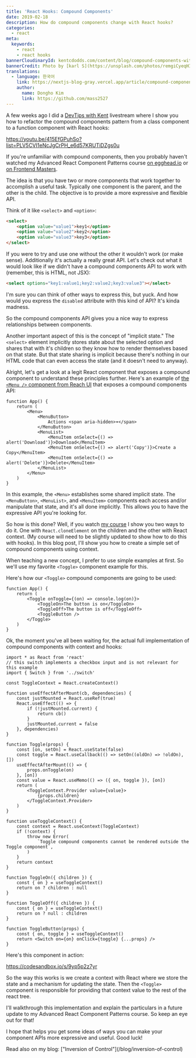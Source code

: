 ```yaml
---
title: 'React Hooks: Compound Components'
date: 2019-02-18
description: How do compound components change with React hooks?
categories:
  - react
meta:
  keywords:
    - react
    - react hooks
bannerCloudinaryId: kentcdodds.com/content/blog/compound-components-with-react-hooks/banner
bannerCredit: Photo by [karl S](https://unsplash.com/photos/remgiCyeqHI)
translations:
  - language: 한국어
    link: https://nextjs-blog-gray.vercel.app/article/compound-components
    author:
      name: Dongho Kim
      link: https://github.com/mass2527
---
```


A few weeks ago I did a [DevTips with Kent](https://kcd.im/devtips) livestream
where I show you how to refactor the compound components pattern from a class
component to a function component with React hooks:

https://youtu.be/415EfGPuhSo?list=PLV5CVI1eNcJgCrPH_e6d57KRUTiDZgs0u

If you're unfamiliar with compound components, then you probably haven't watched
my Advanced React Component Patterns course
[on egghead.io](http://kcd.im/advanced-react) or
[on Frontend Masters](https://frontendmasters.com/courses/advanced-react-patterns).

The idea is that you have two or more components that work together to
accomplish a useful task. Typically one component is the parent, and the other
is the child. The objective is to provide a more expressive and flexible API.

Think of it like `<select>` and `<option>`:

```html
<select>
	<option value="value1">key1</option>
	<option value="value2">key2</option>
	<option value="value3">key3</option>
</select>
```

If you were to try and use one without the other it wouldn't work (or make
sense). Additionally it's actually a really great API. Let's check out what it
would look like if we didn't have a compound components API to work with
(remember, this is HTML, not JSX):

```html
<select options="key1:value1;key2:value2;key3:value3"></select>
```

I'm sure you can think of other ways to express this, but yuck. And how would
you express the `disabled` attribute with this kind of API? It's kinda madness.

So the compound components API gives you a nice way to express relationships
between components.

Another important aspect of this is the concept of "implicit state." The
`<select>` element implicitly stores state about the selected option and shares
that with it's children so they know how to render themselves based on that
state. But that state sharing is implicit because there's nothing in our HTML
code that can even access the state (and it doesn't need to anyway).

Alright, let's get a look at a legit React component that exposes a compound
component to understand these principles further. Here's an example of
[the `<Menu />` component from Reach UI](https://ui.reach.tech/menu-button) that
exposes a compound components API:

```tsx
function App() {
	return (
		<Menu>
			<MenuButton>
				Actions <span aria-hidden>▾</span>
			</MenuButton>
			<MenuList>
				<MenuItem onSelect={() => alert('Download')}>Download</MenuItem>
				<MenuItem onSelect={() => alert('Copy')}>Create a Copy</MenuItem>
				<MenuItem onSelect={() => alert('Delete')}>Delete</MenuItem>
			</MenuList>
		</Menu>
	)
}
```

In this example, the `<Menu>` establishes some shared implicit state. The
`<MenuButton>`, `<MenuList>`, and `<MenuItem>` components each access and/or
manipulate that state, and it's all done implicitly. This allows you to have the
expressive API you're looking for.

So how is this done? Well, if you watch
[my course](https://kcd.im/advanced-react) I show you two ways to do it. One
with `React.cloneElement` on the children and the other with React context. (My
course will need to be slightly updated to show how to do this with hooks). In
this blog post, I'll show you how to create a simple set of compound components
using context.

When teaching a new concept, I prefer to use simple examples at first. So we'll
use my favorite `<Toggle>` component example for this.

Here's how our `<Toggle>` compound components are going to be used:

```tsx
function App() {
	return (
		<Toggle onToggle={(on) => console.log(on)}>
			<ToggleOn>The button is on</ToggleOn>
			<ToggleOff>The button is off</ToggleOff>
			<ToggleButton />
		</Toggle>
	)
}
```

Ok, the moment you've all been waiting for, the actual full implementation of
compound components with context and hooks:

```tsx
import * as React from 'react'
// this switch implements a checkbox input and is not relevant for this example
import { Switch } from '../switch'

const ToggleContext = React.createContext()

function useEffectAfterMount(cb, dependencies) {
	const justMounted = React.useRef(true)
	React.useEffect(() => {
		if (!justMounted.current) {
			return cb()
		}
		justMounted.current = false
	}, dependencies)
}

function Toggle(props) {
	const [on, setOn] = React.useState(false)
	const toggle = React.useCallback(() => setOn((oldOn) => !oldOn), [])
	useEffectAfterMount(() => {
		props.onToggle(on)
	}, [on])
	const value = React.useMemo(() => ({ on, toggle }), [on])
	return (
		<ToggleContext.Provider value={value}>
			{props.children}
		</ToggleContext.Provider>
	)
}

function useToggleContext() {
	const context = React.useContext(ToggleContext)
	if (!context) {
		throw new Error(
			`Toggle compound components cannot be rendered outside the Toggle component`,
		)
	}
	return context
}

function ToggleOn({ children }) {
	const { on } = useToggleContext()
	return on ? children : null
}

function ToggleOff({ children }) {
	const { on } = useToggleContext()
	return on ? null : children
}

function ToggleButton(props) {
	const { on, toggle } = useToggleContext()
	return <Switch on={on} onClick={toggle} {...props} />
}
```

Here's this component in action:

https://codesandbox.io/s/9yp5p2z7yr

So the way this works is we create a context with React where we store the state
and a mechanism for updating the state. Then the `<Toggle>` component is
responsible for providing that context value to the rest of the react tree.

I'll walkthrough this implementation and explain the particulars in a future
update to my Advanced React Component Patterns course. So keep an eye out for
that!

I hope that helps you get some ideas of ways you can make your component APIs
more expressive and useful. Good luck!

<callout-info>
	Read also on my blog: ["Inversion of Control"](/blog/inversion-of-control)
</callout-info>
